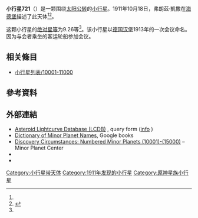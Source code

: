 {{Infobox planet
 | minorplanet     = yes
 | name            = 721 Tabora
 | background      = #D6D6D6
 | image = 
 | image_size      = 
 | caption         =
 | discovery_ref   =  <ref name="MPC-object" />
 | discoverer      = [[弗朗茲·凱撒|弗朗茲·凱撒]]
 | discovery_site  = [[海德堡|海德堡]]
 | discovered      = 1911年10月18日
 | mpc_name        = 721 Tabora
 | alt_names       = 721 Tabora
 | pronounced      = 
 | named_after     = <ref name="MPC-object" />
 | mp_category     = [[主帶小行星|主帶小行星]] <ref name="MPC-object" /><ref name="jpldata" />
 | orbit_ref       = <ref name="a">[http://ssd.jpl.nasa.gov/sbdb.cgi?sstr=721 721] {{Wayback|url=http://ssd.jpl.nasa.gov/sbdb.cgi?sstr=721 |date=20200803093707 }}，小行星數據庫瀏覽器（JPL Small-Body Database Browser）－[[美国国家航空航天局|美国国家航空航天局]]喷气推进实验室</ref>
 | epoch           = 2018-03-23.0（[[儒略日|JD]] 2458200.5）
 | uncertainty     = 0
 | observation_arc = 
 | aphelion = {{convert|3.964|AU|km|3|abbr=on|lk=out}}
 | perihelion      = {{convert|3.1386174|AU|km|3|abbr=on}}
 | semimajor       = 3.5513987
 | eccentricity    = 0.1162306
 | period          = 6.69[[儒略年|yr]]
 | mean_anomaly    = 307.53854[[度|°]]
 | mean_motion     = {{Deg2DMS|0.14726680|sup=ms}} / day
 | inclination     = 8.32251
 | asc_node        = 38.40652°
 | arg_peri        = 352.72444
 | mean_diameter   = 
 | rotation        = 
 | albedo          =
 | spectral_type   =
 | abs_magnitude   = 9.26<ref name="jpldata" />
}}
'''小行星721'''（{{lang-en|721 Tabora}}）是一颗围绕[[太阳|太阳]][[公转|公转]]的[[小行星|小行星]]。1911年10月18日，弗朗茲·凱撒在[[海德堡|海德堡]]描述了此天体<ref name="a" /><ref>{{cite news|title=小行星列表|url=http://cfa-www.harvard.edu/iau/lists/NumberedMPs.txt|accessdate=2018-10-19|newspaper=哈佛大学|archive-date=2008-05-17|archive-url=https://web.archive.org/web/20080517010638/http://cfa-www.harvard.edu/iau/lists/NumberedMPs.txt|dead-url=no}}</ref>。

这颗小行星的[[绝对星等|绝对星等]]为9.26等<ref name="a" />。该小行星以[[德国|德国]][[汉堡|汉堡]]1913年的一次会议命名。因为与会者乘坐{{link-de|Deutsche Ost-Afrika Linie|Deutsche Ost-Afrika Linie}}的客运轮船参加会议。

== 相关條目 ==
*[[小行星列表/10001-11000|小行星列表/10001-11000]]

== 參考資料 ==
{{reflist|refs=

<ref name="jpldata">{{cite web
 |type         = 2018-01-26 last obs.
 |title        = JPL Small-Body Database Browser:721 Tabora-721 Tabora
 |url          = https://ssd.jpl.nasa.gov/sbdb.cgi?sstr=721
 |publisher    = [[Jet_Propulsion_Laboratory|Jet Propulsion Laboratory]]
 |accessdate   = 28 March 2018
 |archive-date = 2020-08-03
 |archive-url  = https://web.archive.org/web/20200803093707/https://ssd.jpl.nasa.gov/sbdb.cgi?sstr=721
 |dead-url     = no
}}</ref>

<ref name="MPC-object">{{cite web
  |title      = 721 Tabora
  |work      = Minor Planet Center
  |url      = https://www.minorplanetcenter.net/db_search/show_object?object_id=721
  |accessdate      = 28 March 2018
  |archive-date      = 2016-03-04
  |archive-url      = https://web.archive.org/web/20160304125753/http://minorplanetcenter.net/db_search/show_object?object_id=721
  |dead-url      = no
  }}</ref>

}}

==  外部連結 ==
* [http://www.minorplanet.info/PHP/lcdbsummaryquery.php Asteroid Lightcurve Database (LCDB)] {{Wayback|url=http://www.minorplanet.info/PHP/lcdbsummaryquery.php |date=20171210173955 }}, query form ([http://www.minorplanet.info/lightcurvedatabase.html info] {{Wayback|url=http://www.minorplanet.info/lightcurvedatabase.html |date=20171216050541 }})
* [https://books.google.com/books?id=aeAg1X7afOoC&pg Dictionary of Minor Planet Names], Google books
* [http://www.minorplanetcenter.net/iau/lists/NumberedMPs010001.html Discovery Circumstances: Numbered Minor Planets (10001)-(15000)] {{Wayback|url=http://www.minorplanetcenter.net/iau/lists/NumberedMPs010001.html |date=20180612162317 }} – Minor Planet Center
* {{AstDys|721}}
* {{JPL small body}}

{{Minor Planet Number|[[小行星720|小行星720]]|[[小行星722|小行星722]]}}
{{小天体}}

[[Category:小行星带天体|Category:小行星带天体]]
[[Category:1911年发现的小行星|Category:1911年发现的小行星]]
[[Category:原神星族小行星|Category:原神星族小行星]]


{{beltasteroid-stub}}